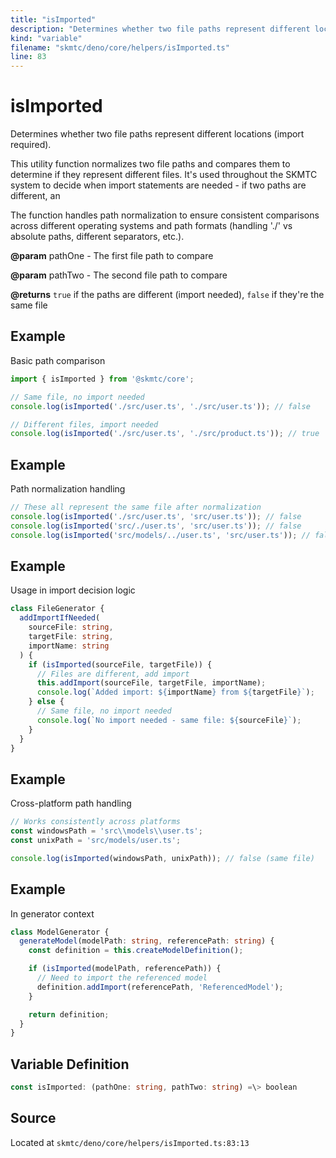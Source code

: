 ```yaml
---
title: "isImported"
description: "Determines whether two file paths represent different locations (import required)."
kind: "variable"
filename: "skmtc/deno/core/helpers/isImported.ts"
line: 83
---
```


# isImported

Determines whether two file paths represent different locations (import required).

This utility function normalizes two file paths and compares them to determine
if they represent different files. It's used throughout the SKMTC system to
decide when import statements are needed - if two paths are different, an

The function handles path normalization to ensure consistent comparisons
across different operating systems and path formats (handling './' vs absolute
paths, different separators, etc.).


**@param** pathOne - The first file path to compare

**@param** pathTwo - The second file path to compare

**@returns** `true` if the paths are different (import needed), `false` if they're the same file


## Example

Basic path comparison
```typescript
import { isImported } from '@skmtc/core';

// Same file, no import needed
console.log(isImported('./src/user.ts', './src/user.ts')); // false

// Different files, import needed
console.log(isImported('./src/user.ts', './src/product.ts')); // true
```


## Example

Path normalization handling
```typescript
// These all represent the same file after normalization
console.log(isImported('./src/user.ts', 'src/user.ts')); // false
console.log(isImported('src/./user.ts', 'src/user.ts')); // false
console.log(isImported('src/models/../user.ts', 'src/user.ts')); // false
```


## Example

Usage in import decision logic
```typescript
class FileGenerator {
  addImportIfNeeded(
    sourceFile: string,
    targetFile: string,
    importName: string
  ) {
    if (isImported(sourceFile, targetFile)) {
      // Files are different, add import
      this.addImport(sourceFile, targetFile, importName);
      console.log(`Added import: ${importName} from ${targetFile}`);
    } else {
      // Same file, no import needed
      console.log(`No import needed - same file: ${sourceFile}`);
    }
  }
}
```


## Example

Cross-platform path handling
```typescript
// Works consistently across platforms
const windowsPath = 'src\\models\\user.ts';
const unixPath = 'src/models/user.ts';

console.log(isImported(windowsPath, unixPath)); // false (same file)
```


## Example

In generator context
```typescript
class ModelGenerator {
  generateModel(modelPath: string, referencePath: string) {
    const definition = this.createModelDefinition();

    if (isImported(modelPath, referencePath)) {
      // Need to import the referenced model
      definition.addImport(referencePath, 'ReferencedModel');
    }

    return definition;
  }
}
```

## Variable Definition

```typescript
const isImported: (pathOne: string, pathTwo: string) =\> boolean
```

## Source

Located at `skmtc/deno/core/helpers/isImported.ts:83:13`

